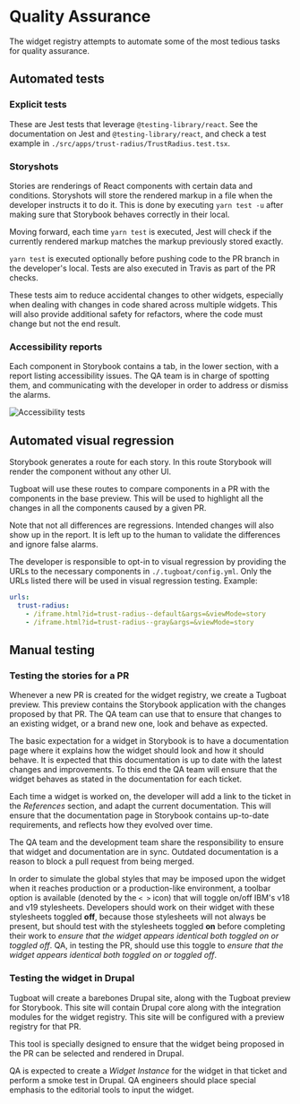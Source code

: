 
<Meta title="Documentation/QA" />

# Quality Assurance

The widget registry attempts to automate some of the most tedious tasks for quality assurance.

## Automated tests

### Explicit tests

These are Jest tests that leverage `@testing-library/react`. See the documentation on Jest and `@testing-library/react`, and check a test example in `./src/apps/trust-radius/TrustRadius.test.tsx`.

### Storyshots

Stories are renderings of React components with certain data and conditions. Storyshots will store the rendered markup in a file when the developer instructs it to do it. This is done by executing `yarn test -u` after making sure that Storybook behaves correctly in their local.

Moving forward, each time `yarn test` is executed, Jest will check if the currently rendered markup matches the markup previously stored exactly.

`yarn test` is executed optionally before pushing code to the PR branch in the developer's local. Tests are also executed in Travis as part of the PR checks.

These tests aim to reduce accidental changes to other widgets, especially when dealing with changes in code shared across multiple widgets. This will also provide additional safety for refactors, where the code must change but not the end result.

### Accessibility reports

Each component in Storybook contains a tab, in the lower section, with a report listing accessibility issues. The QA team is in charge of spotting them, and communicating with the developer in order to address or dismiss the alarms.

<img src={a11yTests} alt="Accessibility tests" />

## Automated visual regression

Storybook generates a route for each story. In this route Storybook will render the component without any other UI.

Tugboat will use these routes to compare components in a PR with the components in the base preview. This will be used to highlight all the changes in all the components caused by a given PR.

Note that not all differences are regressions. Intended changes will also show up in the report. It is left up to the human to validate the differences and ignore false alarms.

The developer is responsible to opt-in to visual regression by providing the URLs to the necessary components in `./.tugboat/config.yml`. Only the URLs listed there will be used in visual regression testing. Example:

```yaml
urls:
  trust-radius:
    - /iframe.html?id=trust-radius--default&args=&viewMode=story
    - /iframe.html?id=trust-radius--gray&args=&viewMode=story
```

## Manual testing

### Testing the stories for a PR

Whenever a new PR is created for the widget registry, we create a Tugboat preview. This preview contains the Storybook application with the changes proposed by that PR. The QA team can use that to ensure that changes to an existing widget, or a brand new one, look and behave as expected.

The basic expectation for a widget in Storybook is to have a documentation page where it explains how the widget should look and how it should behave. It is expected that this documentation is up to date with the latest changes and improvements. To this end the QA team will ensure that the widget behaves as stated in the documentation for each ticket.

Each time a widget is worked on, the developer will add a link to the ticket in the _References_ section, and adapt the current documentation. This will ensure that the documentation page in Storybook contains up-to-date requirements, and reflects how they evolved over time.

The QA team and the development team share the responsibility to ensure that widget and documentation are in sync. Outdated documentation is a reason to block a pull request from being merged.

In order to simulate the global styles that may be imposed upon the widget when it reaches production or a production-like environment, a toolbar option is available (denoted by the `< >` icon) that will toggle on/off IBM's v18 and v19 stylesheets. Developers should work on their widget with these stylesheets toggled **off**, because those stylesheets will not always be present, but should test with the stylesheets toggled **on** before completing their work to _ensure that the widget appears identical both toggled on or toggled off_. QA, in testing the PR, should use this toggle to _ensure that the widget appears identical both toggled on or toggled off_.

### Testing the widget in Drupal

Tugboat will create a barebones Drupal site, along with the Tugboat preview for Storybook. This site will contain Drupal core along with the integration modules for the widget registry. This site will be configured with a preview registry for that PR.

This tool is specially designed to ensure that the widget being proposed in the PR can be selected and rendered in Drupal.

QA is expected to create a _Widget Instance_ for the widget in that ticket and perform a smoke test in Drupal. QA engineers should place special emphasis to the editorial tools to input the widget.
